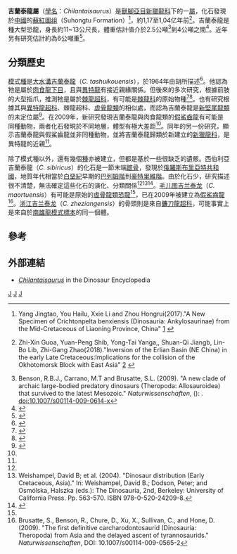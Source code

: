 {{Automatic Taxobox
| taxon = Chilantaisaurus
| fossil_range = [[白堊紀|白堊紀]]早期,{{fossil_range|117|104}}
| image = Chilantaisaurus.jpg 
| image_caption = 大水溝吉蘭泰龍的想像圖
| authority = Hu, 1964
| type_species = '''大水溝吉蘭泰龍<br>''Chilantaisaurus tashuikouensis'''''
| type_species_authority = Hu, 1964

}}

'''吉蘭泰龍屬'''（[[學名|學名]]：''Chilantaisaurus''）是[[獸腳亞目|獸腳亞目]][[新獵龍科|新獵龍科]]下的一[[屬|屬]]，化石發現於[[中國|中國]]的[[蘇紅圖组|蘇紅圖组]]（Suhongtu Formation）<ref name=yangetal2017>{{en}}Yang Jingtao, You Hailu, Xxie Li and Zhou Hongrui(2017)."A New Specimen of Crichtonpelta benxiensis (Dinosauria: Ankylosaurinae) from the Mid-Cretaceous of Liaoning Province, China" [https://www.researchgate.net/publication/318228410_A_New_Specimen_of_Crichtonpelta_benxiensis_Dinosauria_Ankylosaurinae_from_the_Mid-Cretaceous_of_Liaoning_Province_China] {{Wayback|url=https://www.researchgate.net/publication/318228410_A_New_Specimen_of_Crichtonpelta_benxiensis_Dinosauria_Ankylosaurinae_from_the_Mid-Cretaceous_of_Liaoning_Province_China |date=20201112201254 }}</ref>，約1,17至1,04亿年前<ref name=guoetal2018>{{en}}Zhi-Xin Guoa, Yuan-Peng Shib, Yong-Tai Yanga,, Shuan-Qi Jiangb, Lin-Bo Lib, Zhi-Gang Zhao(2018)."Inversion of the Erlian Basin (NE China) in the early Late Cretaceous:Implications for the collision of the Okhotomorsk Block with East Asia" [http://icpms.ustc.edu.cn/laicpms/publications/2018-GuoZX-JAES.pdf] {{Wayback|url=http://icpms.ustc.edu.cn/laicpms/publications/2018-GuoZX-JAES.pdf |date=20200919173817 }}</ref>。吉蘭泰龍是種大型恐龍，身長約11~13公尺長，體重估計值介於2.5公噸<ref name=bensonetal2009>Benson, R.B.J., Carrano, M.T and Brusatte, S.L. (2009). "A new clade of archaic large-bodied predatory dinosaurs (Theropoda: Allosauroidea) that survived to the latest Mesozoic." ''Naturwissenschaften'', ''' '''(): . doi:10.1007/s00114-009-0614-x</ref>到4公噸之間<ref name=paul1988>{{cite book|last=Paul |first=G.S. |year=1988 |title=Predatory Dinosaurs of the World |url=https://archive.org/details/predatorydinosau00paul |location=New York |publisher=Simon and Schuster |page= [https://archive.org/details/predatorydinosau00paul/page/314 314]}}</ref>。近年另有研究估計約為6公噸重<ref name=zootaxa>{{Cite journal |author=Brusatte, S.L.; Chure, D.J.; Benson, R.B.J.; Xu, X. |title=The osteology of ''Shaochilong maortuensis'', a carcharodontosaurid (Dinosauria: Theropoda) from the Late Cretaceous of Asia |journal=Zootaxa |volume=2334 |pages=1–46 |year=2010 |url=http://mapress.com/zootaxa/2010/f/z02334p046f.pdf |access-date=2012-03-31 |archive-date=2017-02-04 |archive-url=https://web.archive.org/web/20170204124743/http://www.mapress.com/zootaxa/2010/f/z02334p046f.pdf |dead-url=no }}</ref>。

==分類歷史==
[[模式種|模式種]]是[[大水溝吉蘭泰龍|大水溝吉蘭泰龍]]（''C. tashuikouensis''），於1964年由胡所描述<ref name="hu1964">{{Cite journal|author=SY Hu|year=1964|title=Carnosaurian remains from Alashan, Inner Mongolia|journal=Vertebrata PalAsiatica|volume=8|pages=42-63}}</ref>。他認為牠是屬於[[肉食龍下目|肉食龍下目]]，且與[[異特龍|異特龍]]有接近親緣關係。但後來的多次研究，根據前肢的大型指爪，推測牠是屬於[[棘龍超科|棘龍超科]]，有可能是[[棘龍科|棘龍科]]的原始物種<ref name="sereno1998">{{Cite journal|author= Paul C. Sereno|year=1998|title=A Long-Snouted Predatory Dinosaur from Africa and the Evolution of Spinosaurids|journal=Science|volume=282|issue=5392|pages=1298-1302}}</ref><ref name="chure2002">{{Cite journal|author=Ronan Allain & Daniel J. Chure|year=2002|title=Poekilopleuron bucklandii, the theropod dinosaur from the Middle Jurassic (Bathonian) of Normandy|journal=Palaeontology|volume=45|issue=6|pages=1107-1121}}</ref>。也有研究根據其與[[異特龍超科|異特龍超科]]、棘龍超科、[[虛骨龍類|虛骨龍類]]的相似處，而認為吉蘭泰龍是[[新堅尾龍類|新堅尾龍類]]的未定位屬<ref name=BX08>{{cite journal |last=Benson |first=R.B. |coauthors=Xu, X. |year=2008 |title=The anatomy and systematic position of the theropod dinosaur ''Chilantaisaurus tashuikouensis'' Hu, 1964 from the Early Cretaceous of Alanshan, People's Republic of China |journal=Geological Magazine |doi=10.1017/S0016756808005475 |volume=145|issue=6 }}</ref>。在2009年，新研究發現吉蘭泰龍與肉食龍類的[[假鯊齒龍|假鯊齒龍]]有可能是同種動物，兩者化石發現於不同地層，體型有極大差距<ref name=brusatteetal2009/>。同年的另一份研究，顯示吉蘭泰龍與假鯊齒龍並非同種動物，並將吉蘭泰龍歸類於新建立的[[新獵龍科|新獵龍科]]，是異特龍的近親<ref name=bensonetal2009/>。

除了模式種以外，還有幾個[[種|種]]亦被建立，但都是基於一些很缺乏的遺骸。西伯利亞吉蘭泰龍（''C. sibiricus''）的化石是一節末端[[蹠骨|蹠骨]]，發現於[[俄羅斯|俄羅斯]][[布里亞特共和國|布里亞特共和國]]，地質年代相當於[[白堊紀|白堊紀]]早期的[[巴列姆階|巴列姆階]]到[[豪特里維階|豪特里維階]]。由於化石少，研究描述很不清楚，無法確定這些化石的演化、分類關係<ref name="chure2002" /><ref>Weishampel, David B; et al. (2004). "Dinosaur distribution (Early Cretaceous, Asia)." In: Weishampel, David B.; Dodson, Peter; and Osmólska, Halszka (eds.): The Dinosauria, 2nd, Berkeley: University of California Press. Pp. 563-570. ISBN 978-0-520-24209-8.</ref><ref>{{Cite web |url=http://home.comcast.net/~eoraptor/Carnosauria.htm%23Chilantaisaurussibiricus |title=存档副本 |accessdate=2012-06-30 |archive-date=2012-06-30 |archive-url=https://archive.is/20120630212336/home.comcast.net/~eoraptor/Carnosauria.htm%23Chilantaisaurussibiricus |dead-url=no }}</ref>。[[毛儿图吉兰泰龙|毛儿图吉兰泰龙]]（''C. maortuensis''）有可能是原始的[[虛骨龍類|虛骨龍類]][[恐龍|恐龍]]<ref name="chure2002" />，已在2009年被建立為[[假鯊齒龍|假鯊齒龍]]<ref name=brusatteetal2009>Brusatte, S., Benson, R., Chure, D., Xu, X., Sullivan, C., and Hone, D. (2009). "The first definitive carcharodontosaurid (Dinosauria: Theropoda) from Asia and the delayed ascent of tyrannosaurids." ''Naturwissenschaften'', DOI: 10.1007/s00114-009-0565-2</ref>。[[浙江吉兰泰龙|浙江吉兰泰龙]]（''C. zheziangensis''）的骨頭則是來自[[鐮刀龍超科|鐮刀龍超科]]，可能事實上是來自於[[南雄龍|南雄龍]][[模式標本|模式標本]]的同一個體。

==參考==
{{reflist}}

==外部連結==
* [http://web.me.com/dinoruss/de_4/5a65626.htm ''Chilantaisaurus''] {{Wayback|url=http://web.me.com/dinoruss/de_4/5a65626.htm |date=20090922110912 }} in the Dinosaur Encyclopedia
{{Taxonbar|from=Q134633}}

[[Category:亞洲恐龍|J]]
[[Category:上白堊紀恐龍|J]]
[[Category:新獵龍科|J]]